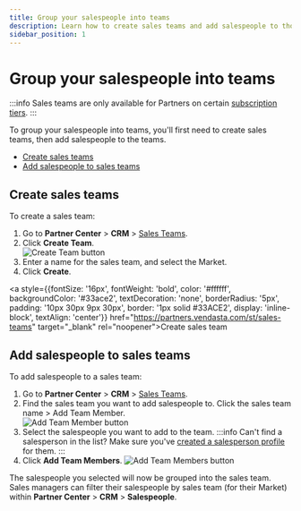 ```yaml
---
title: Group your salespeople into teams
description: Learn how to create sales teams and add salespeople to those teams
sidebar_position: 1
---
```


# Group your salespeople into teams

:::info
Sales teams are only available for Partners on certain [subscription tiers](https://www.vendasta.com/pricing/).
:::

To group your salespeople into teams, you'll first need to create sales teams, then add salespeople to the teams.

- [Create sales teams](#create-sales-teams)
- [Add salespeople to sales teams](#add-salespeople-to-sales-teams)

## Create sales teams

To create a sales team:

1. Go to **Partner Center** > **CRM** > [Sales Teams](https://partners.vendasta.com/st/sales-teams).
2. Click **Create Team**.  
   ![Create Team button](/img/sales-teams/create-team.jpg)
3. Enter a name for the sales team, and select the Market.
4. Click **Create**. 

<a style={{fontSize: '16px', fontWeight: 'bold', color: '#ffffff', backgroundColor: '#33ace2', textDecoration: 'none', borderRadius: '5px', padding: '10px 30px 9px 30px', border: '1px solid #33ACE2', display: 'inline-block', textAlign: 'center'}} href="https://partners.vendasta.com/st/sales-teams" target="_blank" rel="noopener">Create sales team</a>

## Add salespeople to sales teams

To add salespeople to a sales team:

1. Go to **Partner Center** > **CRM** > [Sales Teams](https://partners.vendasta.com/st/sales-teams).
2. Find the sales team you want to add salespeople to. Click the sales team name > Add Team Member.  
   ![Add Team Member button](/img/sales-teams/add-team-member.jpg)
3. Select the salespeople you want to add to the team. 
   :::info
   Can't find a salesperson in the list? Make sure you've [created a salesperson profile](/crm/salespeople/create-a-salesperson-profile) for them.
   :::
4. Click **Add Team Members**. 
   ![Add Team Members button](/img/sales-teams/add-team-members.jpg)

The salespeople you selected will now be grouped into the sales team. Sales managers can filter their salespeople by sales team (for their Market) within **Partner Center** > **CRM** > **Salespeople**.